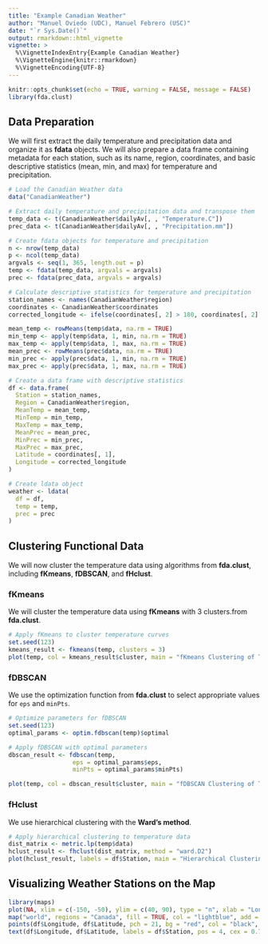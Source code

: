 ```yaml
---
title: "Example Canadian Weather"
author: "Manuel Oviedo (UDC), Manuel Febrero (USC)"
date: "`r Sys.Date()`"
output: rmarkdown::html_vignette
vignette: >
  %\VignetteIndexEntry{Example Canadian Weather}
  %\VignetteEngine{knitr::rmarkdown}
  %\VignetteEncoding{UTF-8}
---
```


```r
knitr::opts_chunk$set(echo = TRUE, warning = FALSE, message = FALSE)
library(fda.clust)
```

## **Data Preparation**

We will first extract the daily temperature and precipitation data and organize it as **fdata** objects. We will also prepare a data frame containing metadata for each station, such as its name, region, coordinates, and basic descriptive statistics (mean, min, and max) for temperature and precipitation.

```r
# Load the Canadian Weather data
data("CanadianWeather")

# Extract daily temperature and precipitation data and transpose them
temp_data <- t(CanadianWeather$dailyAv[, , "Temperature.C"])
prec_data <- t(CanadianWeather$dailyAv[, , "Precipitation.mm"])

# Create fdata objects for temperature and precipitation
n <- nrow(temp_data)
p <- ncol(temp_data)
argvals <- seq(1, 365, length.out = p)
temp <- fdata(temp_data, argvals = argvals)
prec <- fdata(prec_data, argvals = argvals)

# Calculate descriptive statistics for temperature and precipitation
station_names <- names(CanadianWeather$region)
coordinates <- CanadianWeather$coordinates
corrected_longitude <- ifelse(coordinates[, 2] > 180, coordinates[, 2] - 360, coordinates[, 2])

mean_temp <- rowMeans(temp$data, na.rm = TRUE)
min_temp <- apply(temp$data, 1, min, na.rm = TRUE)
max_temp <- apply(temp$data, 1, max, na.rm = TRUE)
mean_prec <- rowMeans(prec$data, na.rm = TRUE)
min_prec <- apply(prec$data, 1, min, na.rm = TRUE)
max_prec <- apply(prec$data, 1, max, na.rm = TRUE)

# Create a data frame with descriptive statistics
df <- data.frame(
  Station = station_names,
  Region = CanadianWeather$region,
  MeanTemp = mean_temp,
  MinTemp = min_temp,
  MaxTemp = max_temp,
  MeanPrec = mean_prec,
  MinPrec = min_prec,
  MaxPrec = max_prec,
  Latitude = coordinates[, 1],
  Longitude = corrected_longitude
)

# Create ldata object
weather <- ldata(
  df = df,
  temp = temp,
  prec = prec
)
```


## **Clustering Functional Data**

We will now cluster the temperature data using algorithms from **fda.clust**, including **fKmeans**, **fDBSCAN**, and **fHclust**.

### **fKmeans**

We will cluster the temperature data using **fKmeans**  with 3 clusters.from **fda.clust**. 

```r
# Apply fKmeans to cluster temperature curves
set.seed(123) 
kmeans_result <- fkmeans(temp, clusters = 3)
plot(temp, col = kmeans_result$cluster, main = "fKmeans Clustering of Temperature Data")
```

### **fDBSCAN**

We use the optimization function from **fda.clust** to select appropriate values for `eps` and `minPts`.

```r
# Optimize parameters for fDBSCAN
set.seed(123)
optimal_params <- optim.fdbscan(temp)$optimal

# Apply fDBSCAN with optimal parameters
dbscan_result <- fdbscan(temp,
                  eps = optimal_params$eps,
                  minPts = optimal_params$minPts)

plot(temp, col = dbscan_result$cluster, main = "fDBSCAN Clustering of Temperature Data")
```

### **fHclust**

We use hierarchical clustering with the **Ward's method**.

```r
# Apply hierarchical clustering to temperature data
dist_matrix <- metric.lp(temp$data)
hclust_result <- fhclust(dist_matrix, method = "ward.D2")
plot(hclust_result, labels = df$Station, main = "Hierarchical Clustering Dendrogram")
```

## **Visualizing Weather Stations on the Map**

```r
library(maps)
plot(NA, xlim = c(-150, -50), ylim = c(40, 90), type = "n", xlab = "Longitude", ylab = "Latitude", main = "Weather Stations in Canada")
map("world", regions = "Canada", fill = TRUE, col = "lightblue", add = TRUE)
points(df$Longitude, df$Latitude, pch = 21, bg = "red", col = "black", cex = 1.2)
text(df$Longitude, df$Latitude, labels = df$Station, pos = 4, cex = 0.7)
```

